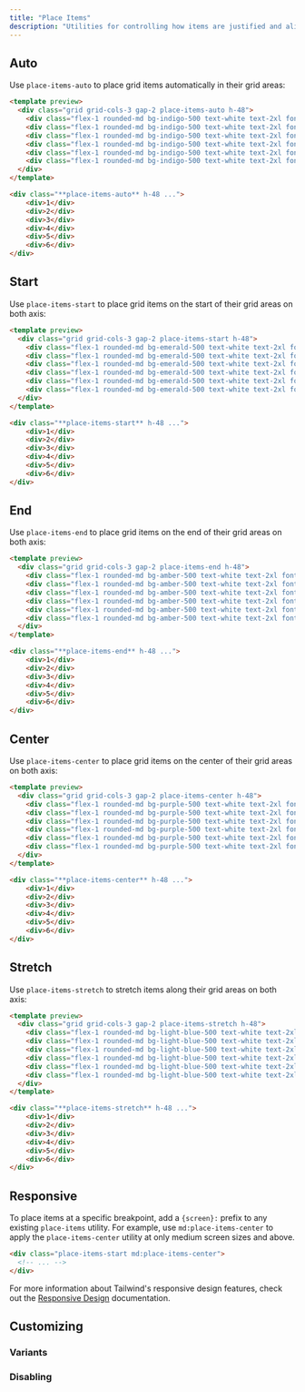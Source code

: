 ```yaml
---
title: "Place Items"
description: "Utilities for controlling how items are justified and aligned at the same time."
---
```




## Auto

Use `place-items-auto` to place grid items automatically in their grid areas:

```html indigo
<template preview>
  <div class="grid grid-cols-3 gap-2 place-items-auto h-48">
    <div class="flex-1 rounded-md bg-indigo-500 text-white text-2xl font-extrabold flex items-center justify-center py-3">1</div>
    <div class="flex-1 rounded-md bg-indigo-500 text-white text-2xl font-extrabold flex items-center justify-center py-3">2</div>
    <div class="flex-1 rounded-md bg-indigo-500 text-white text-2xl font-extrabold flex items-center justify-center py-3">3</div>
    <div class="flex-1 rounded-md bg-indigo-500 text-white text-2xl font-extrabold flex items-center justify-center py-3">4</div>
    <div class="flex-1 rounded-md bg-indigo-500 text-white text-2xl font-extrabold flex items-center justify-center py-3">5</div>
    <div class="flex-1 rounded-md bg-indigo-500 text-white text-2xl font-extrabold flex items-center justify-center py-3">6</div>
  </div>
</template>

<div class="**place-items-auto** h-48 ...">
    <div>1</div>
    <div>2</div>
    <div>3</div>
    <div>4</div>
    <div>5</div>
    <div>6</div>
</div>
```

## Start

Use `place-items-start` to place grid items on the start of their grid areas on both axis:

```html emerald
<template preview>
  <div class="grid grid-cols-3 gap-2 place-items-start h-48">
    <div class="flex-1 rounded-md bg-emerald-500 text-white text-2xl font-extrabold flex items-center justify-center h-16 w-16">1</div>
    <div class="flex-1 rounded-md bg-emerald-500 text-white text-2xl font-extrabold flex items-center justify-center h-16 w-16">2</div>
    <div class="flex-1 rounded-md bg-emerald-500 text-white text-2xl font-extrabold flex items-center justify-center h-16 w-16">3</div>
    <div class="flex-1 rounded-md bg-emerald-500 text-white text-2xl font-extrabold flex items-center justify-center h-16 w-16">4</div>
    <div class="flex-1 rounded-md bg-emerald-500 text-white text-2xl font-extrabold flex items-center justify-center h-16 w-16">5</div>
    <div class="flex-1 rounded-md bg-emerald-500 text-white text-2xl font-extrabold flex items-center justify-center h-16 w-16">6</div>
  </div>
</template>

<div class="**place-items-start** h-48 ...">
    <div>1</div>
    <div>2</div>
    <div>3</div>
    <div>4</div>
    <div>5</div>
    <div>6</div>
</div>
```

## End

Use `place-items-end` to place grid items on the end of their grid areas on both axis:

```html amber
<template preview>
  <div class="grid grid-cols-3 gap-2 place-items-end h-48">
    <div class="flex-1 rounded-md bg-amber-500 text-white text-2xl font-extrabold flex items-center justify-center h-16 w-16">1</div>
    <div class="flex-1 rounded-md bg-amber-500 text-white text-2xl font-extrabold flex items-center justify-center h-16 w-16">2</div>
    <div class="flex-1 rounded-md bg-amber-500 text-white text-2xl font-extrabold flex items-center justify-center h-16 w-16">3</div>
    <div class="flex-1 rounded-md bg-amber-500 text-white text-2xl font-extrabold flex items-center justify-center h-16 w-16">4</div>
    <div class="flex-1 rounded-md bg-amber-500 text-white text-2xl font-extrabold flex items-center justify-center h-16 w-16">5</div>
    <div class="flex-1 rounded-md bg-amber-500 text-white text-2xl font-extrabold flex items-center justify-center h-16 w-16">6</div>
  </div>
</template>

<div class="**place-items-end** h-48 ...">
    <div>1</div>
    <div>2</div>
    <div>3</div>
    <div>4</div>
    <div>5</div>
    <div>6</div>
</div>
```

## Center

Use `place-items-center` to place grid items on the center of their grid areas on both axis:

```html purple
<template preview>
  <div class="grid grid-cols-3 gap-2 place-items-center h-48">
    <div class="flex-1 rounded-md bg-purple-500 text-white text-2xl font-extrabold flex items-center justify-center h-16 w-16">1</div>
    <div class="flex-1 rounded-md bg-purple-500 text-white text-2xl font-extrabold flex items-center justify-center h-16 w-16">2</div>
    <div class="flex-1 rounded-md bg-purple-500 text-white text-2xl font-extrabold flex items-center justify-center h-16 w-16">3</div>
    <div class="flex-1 rounded-md bg-purple-500 text-white text-2xl font-extrabold flex items-center justify-center h-16 w-16">4</div>
    <div class="flex-1 rounded-md bg-purple-500 text-white text-2xl font-extrabold flex items-center justify-center h-16 w-16">5</div>
    <div class="flex-1 rounded-md bg-purple-500 text-white text-2xl font-extrabold flex items-center justify-center h-16 w-16">6</div>
  </div>
</template>

<div class="**place-items-center** h-48 ...">
    <div>1</div>
    <div>2</div>
    <div>3</div>
    <div>4</div>
    <div>5</div>
    <div>6</div>
</div>
```

## Stretch

Use `place-items-stretch` to stretch items along their grid areas on both axis:

```html lightBlue
<template preview>
  <div class="grid grid-cols-3 gap-2 place-items-stretch h-48">
    <div class="flex-1 rounded-md bg-light-blue-500 text-white text-2xl font-extrabold flex items-center justify-center">1</div>
    <div class="flex-1 rounded-md bg-light-blue-500 text-white text-2xl font-extrabold flex items-center justify-center">2</div>
    <div class="flex-1 rounded-md bg-light-blue-500 text-white text-2xl font-extrabold flex items-center justify-center">3</div>
    <div class="flex-1 rounded-md bg-light-blue-500 text-white text-2xl font-extrabold flex items-center justify-center">4</div>
    <div class="flex-1 rounded-md bg-light-blue-500 text-white text-2xl font-extrabold flex items-center justify-center">5</div>
    <div class="flex-1 rounded-md bg-light-blue-500 text-white text-2xl font-extrabold flex items-center justify-center">6</div>
  </div>
</template>

<div class="**place-items-stretch** h-48 ...">
    <div>1</div>
    <div>2</div>
    <div>3</div>
    <div>4</div>
    <div>5</div>
    <div>6</div>
</div>
```

## Responsive

To place items at a specific breakpoint, add a `{screen}:` prefix to any existing `place-items` utility. For example, use `md:place-items-center` to apply the `place-items-center` utility at only medium screen sizes and above.

```html
<div class="place-items-start md:place-items-center">
  <!-- ... -->
</div>
```

For more information about Tailwind's responsive design features, check out the [Responsive Design](/docs/responsive-design) documentation.

## Customizing

### Variants

<Variants plugin="placeItems" name="place-items" />

### Disabling

<Disabling plugin="placeItems" name="place-items" />
